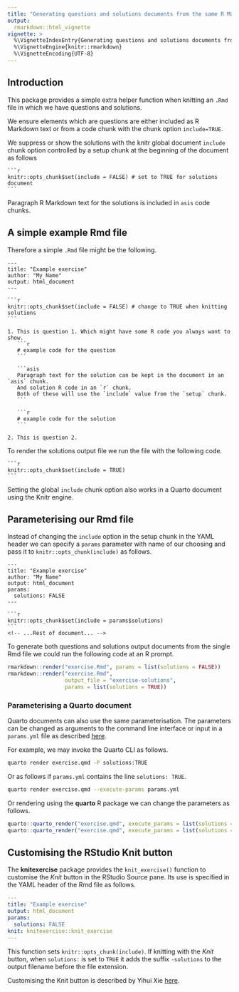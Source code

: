 ```yaml
---
title: "Generating questions and solutions documents from the same R Markdown or Quarto document"
output:
  rmarkdown::html_vignette
vignette: >
  %\VignetteIndexEntry{Generating questions and solutions documents from the same R Markdown or Quarto document}
  %\VignetteEngine{knitr::rmarkdown}
  %\VignetteEncoding{UTF-8}
---
```


## Introduction

This package provides a simple extra helper function when knitting an `.Rmd` file in which we have questions and solutions.

We ensure elements which are questions are either included as R Markdown text or from a code chunk with the chunk option `include=TRUE`.

We suppress or show the solutions with the knitr global document `include` chunk option controlled by a setup chunk at the beginning of the document as follows
````verbatim
```r
knitr::opts_chunk$set(include = FALSE) # set to TRUE for solutions document
```
````
Paragraph R Markdown text for the solutions is included in `asis` code chunks.

## A simple example Rmd file

Therefore a simple `.Rmd` file might be the following.

````verbatim
---
title: "Example exercise"
author: "My Name"
output: html_document
---

```r
knitr::opts_chunk$set(include = FALSE) # change to TRUE when knitting solutions
```

1. This is question 1. Which might have some R code you always want to show.
   ```r
   # example code for the question
   ```

   ```asis
   Paragraph text for the solution can be kept in the document in an `asis` chunk.
   And solution R code in an `r` chunk.
   Both of these will use the `include` value from the `setup` chunk.
   ```
    
   ```r
   # example code for the solution
   ```

2. This is question 2.
````

To render the solutions output file we run the file with the following code.
````verbatim
```r
knitr::opts_chunk$set(include = TRUE)
```
````

Setting the global `include` chunk option also works in a Quarto document using the Knitr engine.

## Parameterising our Rmd file

Instead of changing the `include` option in the setup chunk in the YAML header we can specify a `params` parameter with name of our choosing and pass it to `knitr::opts_chunk(include)` as follows.

````verbatim
---
title: "Example exercise"
author: "My Name"
output: html_document
params:
  solutions: FALSE
---

```r
knitr::opts_chunk$set(include = params$solutions)
```
<!-- ...Rest of document... -->
````

To generate both questions and solutions output documents from the single Rmd file we could run the following code at an R prompt.
```r
rmarkdown::render("exercise.Rmd", params = list(solutions = FALSE))
rmarkdown::render("exercise.Rmd", 
                  output_file = "exercise-solutions", 
                  params = list(solutions = TRUE))
```

### Parameterising a Quarto document

Quarto documents can also use the same parameterisation.
The parameters can be changed as arguments to the command
line interface or input in a `params.yml` file as described
[here](https://quarto.org/docs/computations/parameters.html).

For example, we may invoke the Quarto CLI as follows.
```bash
quarto render exercise.qmd -P solutions:TRUE
```
Or as follows if `params.yml` contains the line `solutions: TRUE`.
```bash
quarto render exercise.qmd --execute-params params.yml
```

Or rendering using the **quarto** R package we can change the parameters as follows.
```r
quarto::quarto_render("exercise.qmd", execute_params = list(solutions = "TRUE"))
quarto::quarto_render("exercise.qmd", execute_params = list(solutions = "FALSE"))
```

## Customising the RStudio Knit button

The **knitexercise** package provides the `knit_exercise()` function to customise the _Knit_ button in the RStudio Source pane.
Its use is specified in the YAML header of the Rmd file as follows.
```yaml
---
title: "Example exercise"
output: html_document
params:
  solutions: FALSE
knit: knitexercise::knit_exercise
---
```

This function sets `knitr::opts_chunk(include)`. If knitting with the _Knit_ button, when `solutions:` is set to `TRUE` it adds the suffix `-solutions` to the output filename before the file extension.

Customising the Knit button is described by Yihui Xie [here](https://bookdown.org/yihui/rmarkdown-cookbook/custom-knit.html).
